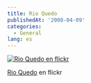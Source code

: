 ```yaml
---
title: Rio Quedo
publishedAt: '2008-04-09'
categories:
  - General
lang: es
---
```


[![Rio Quedo en flickr](https://farm4.static.flickr.com/3196/2402135686_e0f6c3f0b1.jpg)](http://www.flickr.com/photos/ryck/2402135686/ 'Rio Quedo')

[Rio Quedo](http://www.flickr.com/photos/ryck/2402135686/) en flickr
